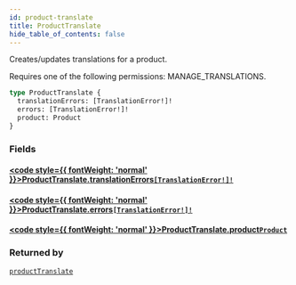 ```yaml
---
id: product-translate
title: ProductTranslate
hide_table_of_contents: false
---
```








Creates/updates translations for a product. 

Requires one of the following permissions: MANAGE_TRANSLATIONS.

```graphql
type ProductTranslate {
  translationErrors: [TranslationError!]!
  errors: [TranslationError!]!
  product: Product
}
```


### Fields

#### [<code style={{ fontWeight: 'normal' }}>ProductTranslate.<b>translationErrors</b></code>](#)<Bullet />[`[TranslationError!]!`](../../../developer/api-reference/objects/translation-error) <Badge class="secondary" text="non-null"/> <Badge class="secondary" text="object"/>
> 
> 

#### [<code style={{ fontWeight: 'normal' }}>ProductTranslate.<b>errors</b></code>](#)<Bullet />[`[TranslationError!]!`](../../../developer/api-reference/objects/translation-error) <Badge class="secondary" text="non-null"/> <Badge class="secondary" text="object"/>
> 
> 

#### [<code style={{ fontWeight: 'normal' }}>ProductTranslate.<b>product</b></code>](#)<Bullet />[`Product`](../../../developer/api-reference/objects/product) <Badge class="secondary" text="object"/>
> 
> 



### Returned by

[`productTranslate`](../../../developer/api-reference/mutations/product-translate)  <Badge class="secondary" text="mutation"/>




